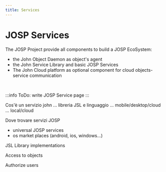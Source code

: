 ```yaml
---
title: Services
---
```

# JOSP Services


<WhatIntro
logo_path="/img/icons/JSL_Icon_250.png">

The JOSP Project provide all components to build a JOSP EcoSystem:

* the John Object Daemon as object's agent
* the John Service Library and basic JOSP Services
* The John Cloud platform as optional component for cloud objects-service communication


</WhatIntro>
<br/>

:::info
ToDo: write JOSP Service page
:::

Cos'è un servizio john
... libreria JSL e linguaggio
... mobile/desktop/cloud
... local/cloud

Dove trovare servizi JOSP
- universal JOSP services
- os market places (android, ios, windows...)

JSL Library implementations

Access to objects

Authorize users
